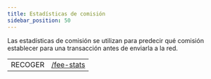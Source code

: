 ```yaml
---
title: Estadísticas de comisión
sidebar_position: 50
---
```



Las estadísticas de comisión se utilizan para predecir qué comisión establecer para una transacción antes de enviarla a la red.

<EndpointsTable title="Endpoints">

|         |                                                |
| ------- | ---------------------------------------------- |
| RECOGER | [/fee-stats](../../retrieve-fee-stats.api.mdx) |

</EndpointsTable>
